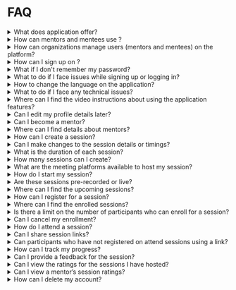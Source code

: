
# FAQ

<details>
<summary>What does <PartialExample mentored /> application offer?</summary> 
<p><PartialExample mentored /> is an open source solution that creates a mentoring network and make experts discoverable to mentees to connect and seek guidance for professional development.</p>

<p>To learn more, see <a href="intro">Welcome to <PartialExample mentored /></a>.</p>

</details>

<details>
<summary>How can mentors and mentees use <PartialExample mentored />?</summary>

* Mentors can create sessions and join other sessions. 
* Mentees can join sessions. 

To learn more, see <a href="using-the-application">About the <PartialExample mentored /> Application</a>.
</details>

<details>
<summary>How can organizations manage users (mentors and mentees) on the platform?</summary>

Users with organization administrator privileges can manage users in the following ways:

* Upload the list of users with assigned roles to the platform. 
* Manage users' requests to be a mentor. 

To learn more, see the following topics:

* <a href="bulkupload">Uploading Users to the Application</a>
* <a href="managementorrequests">Managing Requests to be a Mentor</a>

</details>

<details>
<summary>How can I sign up on <PartialExample mentored />?</summary>

<p>You can sign up as a mentor after receiving the application's link from your organization through an email.</p>
<p>You can sign up as a mentee if you received:</p>
<ul>
<li>The application's link from your organization through an email.</li>
<li>Shared session or mentor profile links from your contacts.</li>
</ul>
<p>
   <Admonition type="tip"> 
   <p>By default, everyone on <PartialExample mentored /> has mentee privileges to connect with mentors and seek guidance (through mentoring sessions).</p>
   </Admonition>
</p>

To learn more, see the following topics:
<ul>
<li><a href="signing-up-as-a-mentor">Signing up as a Mentor</a>.</li>
<li><a href="signing-up-as-a-mentee">Signing up as a Mentee</a>.</li>
</ul>

</details>

<details>
<summary>What if I don't remember my password?</summary>
If you don't remember your password, you can reset it as follows:
<ResetPassword />
</details>

<details>
<summary>What to do if I face issues while signing up or logging in?</summary>

If you face any issues while logging in or signing up, you can write to the support team describing the issue.

To learn more, see <a href="report-signuporloginissue">Reporting Issues Related to Signing up and Logging in</a>.
</details>

<details>
<summary>How to change the language on the application?</summary>

You can select the language of your choice using the **Language** option from the **Application** menu.

To learn more, see <a href="change-language">Changing the Language Settings</a>.
</details>

<details>
<summary>What to do if I face any technical issues?</summary>

If you face any technical issues, you can report the issue to the support team on the Help page.

To learn more, see <a href="report-an-issue">Reporting an Issue</a>.
</details>

<details>
<summary>Where can I find the video instructions about using the application features?</summary>

To view the video instructions, you can go to the **Application** menu and select the **Help videos** option.

To learn more, see <a href="view-helpvideos">Viewing the Help Videos</a>.
</details>

<details>
<summary>Can I edit my profile details later?</summary>

After signing up, you can update your profile details any time.

To learn more, see the following topics: 
* <a href="creating-and-managing-mentor-profile">Creating a Mentor Profile</a>
* <a href="creating-and-managing-mentee-profile">Creating a Mentee Profile</a>

</details>

<details>
<summary>Can I become a mentor?</summary>

If you are a mentee, you can click **Become a Mentor** to send a request to the organization administrator. The request approval process ensures that the organization can validate the credentials of individuals before they are added as mentors.

To learn more, see <a href="request-beamentor">Requesting to be a Mentor</a>. 

</details>

<details>
<summary>Where can I find details about mentors?</summary>

You can use the <a href="mentor-directory">Mentor Directory</a> to look up details on individual mentors.
</details>

<details>
<summary>How can I create a session?</summary>
To create a new session, go to the <b>Created sessions</b> tab on the Home page and click <b>Create session</b>.

To learn more, see <a href="setting-up-a-session">Setting up a Session</a>. 
</details>

<details>
<summary>Can I make changes to the session details or timings?</summary>

You can edit a session to change the timings or the details associated with it. In case you want to cancel the session, you can delete the session.

To learn more, see <a href="setting-up-a-session">Setting up a Session</a>. 
</details>

<details>
<summary>What is the duration of each session?</summary>

The minimum duration of a session should be 30 minutes. 

To learn more, see <a href="setting-up-a-session">Setting up a Session</a>.
</details>

<details>
<summary>How many sessions can I create?</summary>

<PartialExample mentored /> does not apply any limits on the number of sessions that a mentor can host. 

To learn more, see <a href="setting-up-a-session">Setting up a Session</a>.
</details>

<details>
<summary>What are the meeting platforms available to host my session?</summary>

Mentors can host their sessions using any one of the following meeting platforms:

* BigBlueButton
* Google Meet
* WhatsApp
* Zoom

To learn more, see <a href="setting-up-a-session">Setting up a Session</a>.
</details>

<details>
<summary>How do I start my session?</summary>

On the <b>Created sessions</b> tab of the Home page, you can find your session and click <b>Start</b>.

To learn more, see <a href="starting-a-session">Starting a Session</a>.
</details>

<details>
<summary>Are these sessions pre-recorded or live?</summary>

Mentoring sessions are live sessions hosted by mentors. You cannot upload or host a recorded session.  

To learn more, see the following sections: 
* <a href="joining-a-session">Joining a Session</a>  
* <a href="starting-a-session">Starting a Session</a>

</details>

<details>
<summary>Where can I find the upcoming sessions?</summary>

You can find the upcoming sessions on the <b>All sessions</b> tab of the Home page.

To learn more, see <a href="enrolling-for-a-session">Enrolling for a Session</a>.
</details>

<details>
<summary>How can I register for a session?</summary>

On the <b>All sessions</b> tab of the Home page, you can find a session of interest and click <b>Enroll</b>.

To learn more, see <a href="enrolling-for-a-session">Enrolling for a Session</a>.
</details>

<details>
<summary>Where can I find the enrolled sessions?</summary>

You can find the enrolled sessions on the <b>Enrolled sessions</b> tab of the Home page.

To learn more, see <a href="joining-a-session">Joining a Session</a>.
</details>

<details>
<summary>Is there a limit on the number of participants who can enroll for a session?</summary>

You cannot enroll for a session after the enrollment limit is reached. If you try to enroll after this limit is reached, a *Session seats full* message appears.

To learn more, see <a href="enrolling-for-a-session">Enrolling for a Session</a>.

</details>

<details>
<summary>Can I cancel my enrollment?</summary>

You can cancel your enrollment if the mentor has not started the session.

To learn more, see <a href="enrolling-for-a-session#cancelling-your-enrollment">Cancelling Your Enrollment</a>.
</details>

<details>
<summary>How do I attend a session?</summary>

On the <b>Enrolled sessions</b> tab of the Home page, you can find an enrolled session and click <b>Join</b>.

To learn more, see <a href="joining-a-session">Joining a Session</a>.
</details>

<details>
<summary>Can I share session links?</summary>

The host and participants can share session links with their phone or email contacts, and over social media.

To learn more, see the following topics:

* <a href="inviting-mentorsandmentees-host">How can a session host share the session invite?</a> 
* <a href="inviting-mentorsandmentees-participants">How can a participant share the session invite?</a>

</details>

<details>
<summary>Can participants who have not registered on <PartialExample mentored /> attend sessions using a link?</summary>

To join sessions using a link, participants must sign up on <PartialExample mentored />.

To learn more, see <a href="joining-a-session">Joining a Session</a>.
</details>

<details>
<summary>How can I track my progress?</summary>
You can track your activity and track your progress using one of the following ways:

* Go to the **Dashboard** tab.
* Select the **Dashboard** option from the **Application** menu.

To learn more, see the following topics: 

* <a href="dashboard-for-mentors">Dashboard for Mentors</a>
* <a href="dashboard-for-mentees">Dashboard for Mentees</a>

</details>

<details>
<summary>Can I provide a feedback for the session?</summary>

At the end of each session, the host and participants can rate the session. 

To learn more, see the following topics: 

* <a href="feedbackformentors">How mentors can record their feedback?</a>
* <a href="feedbackformentees">How mentees can record their feedback?</a>

</details>

<details>
<summary>Can I view the ratings for the sessions I have hosted?</summary>

You can view your session rating using one of the following ways:

* Go to the **Profile** tab.
* Select the **Profile** option from the **Application** menu.

To learn more, see <a href="creating-and-managing-mentor-profile">Creating and Managing a Mentor Profile</a>.
</details>

<details>
<summary>Can I view a mentor’s session ratings?</summary>

You can view a mentor’s session ratings using the <a href="mentor-directory">Mentor Directory</a>.
</details>

<details>
<summary>How can I delete my account?</summary>

You can create a request to delete your account on the Help page.

To learn more, see any one of the following topics:
* <a href="mentor-deleteaccountrequest">How mentors can create a request for deleting their account?</a>
* <a href="mentee-deleteaccountrequest">How mentees can create a request for deleting their account?</a>

</details>
